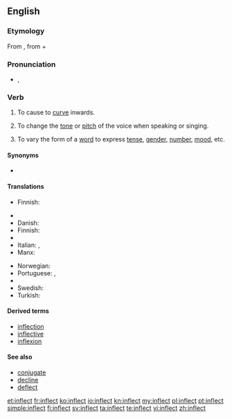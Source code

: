 {{was wotd|2007|May|13}}
==English==

===Etymology===
From {{etyl|la}} {{term|inflecto|īnflectō|lang=la}}, from {{term|in-||in|lang=la}} + {{term|flecto|flectō|I bend|lang=la}}

===Pronunciation===
* {{IPA|/ɪnˈflɛkt/}}, {{X-SAMPA|/In"flEkt/}}
*: {{audio|en-us-inflect.ogg|Audio (US)}}
*: {{rhymes|ɛkt}}

===Verb===
{{en-verb}}

# {{transitive}} To cause to [[curve]] inwards.
# {{transitive|music}} To change the [[tone]] or [[pitch]] of the voice when speaking or singing.
# {{transitive|grammar}} To vary the form of a [[word]] to express [[tense]], [[gender]], [[number]], [[mood]], etc.

====Synonyms====
* {{sense|to bend or curve inwards}} {{l|en|inbend}}

====Translations====
{{trans-top|music}}
* Finnish: {{t+|fi|muuttaa}} {{t-|fi|äänensävyä}}
{{trans-mid}}
{{trans-bottom}}

{{trans-top|grammar}}
* {{trreq|Bulgarian}}
* Danish: {{t-|da|bøje}}
* Finnish: {{t+|fi|taivuttaa}}
* {{trreq|Georgian}}
* Italian: {{t-|it|coniugare}},  {{t+|it|flettere}}
* Manx: {{t-|gv|yn-fill}}
{{trans-mid}}
* Norwegian: {{t+|no|bøye}}
* Portuguese: {{t+|pt|variar}}, {{t+|pt|flexionar}}
* {{trreq|Romanian}}
* Swedish: {{t+|sv|böja}}
* Turkish: {{l|tr|ses}} {{t+|tr|değiştirmek}}
{{trans-bottom}}

====Derived terms====
* [[inflection]]
* [[inflective]]
* [[inflexion]]

====See also====
* [[conjugate]]
* [[decline]]
* [[deflect]]

[[et:inflect]]
[[fr:inflect]]
[[ko:inflect]]
[[io:inflect]]
[[kn:inflect]]
[[my:inflect]]
[[pl:inflect]]
[[pt:inflect]]
[[simple:inflect]]
[[fi:inflect]]
[[sv:inflect]]
[[ta:inflect]]
[[te:inflect]]
[[vi:inflect]]
[[zh:inflect]]